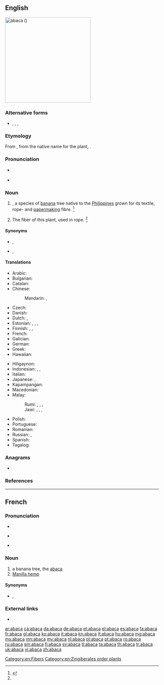 {{also|abacá|abacà|abacă}}
==English==
[[File:Musa textilis - Manila Hemp - desc-flower.jpg|280px|thumb|'''abaca''' ({{taxlink|Musa textilis|species|noshow=1}})]]
{{wikipedia|Musa textilis}}
{{wikispecies|Musa textilis}}
{{wikisource1911Enc|Abaca}}

===Alternative forms===
* {{l|en|abacá}}, {{l|en|abaka}}, {{l|en|abaká}}, {{l|en|abáca}}

===Etymology===
From {{der|en|es|abacá}}, from the native {{etyl|tl|en}} name for the plant, {{m|tl|abaka|abaká}}.

===Pronunciation===
* {{a|RP}} {{IPA|/ˌæb.əˈkɑ/|lang=en}}
* {{a|GenAm}} {{IPA|/ˌæb.əˈkɑ/|lang=en}}

===Noun===
{{en-noun|~}}

# {{taxlink|Musa textilis|species|noshow=1|ver=161026}}, a species of [[banana]] tree native to the [[Philippines]] grown for its textile, rope- and [[papermaking]] fibre. {{defdate|First attested in the mid 18<sup>th</sup> century.}}<ref name=SOED>{{R:SOED5|page=2}}</ref>
# {{lb|en|uncountable}} The fiber of this plant, used in rope. {{defdate|First attested in the mid 18<sup>th</sup> century.}}<ref name=SOED/>

====Synonyms====
* {{sense|plant}} {{l|en|Manila Hemp}}, {{l|en|Manilla hemp}}
* {{sense|fibre}} {{l|en|Manila hemp}}, {{l|en|Manilla hemp}}

====Translations====
{{trans-top|plant}}
* Arabic: {{t|ar|قَنَب مَانِيلَا|m|tr=qanab manilā}}
* Bulgarian: {{t|bg|абака|f}}
* Catalan: {{t+|ca|abacà|m}}
* Chinese:
*: Mandarin: {{t+|cmn|蕉麻|tr=jiāomá|sc=Hani}}, {{t+|cmn|马尼拉麻|tr=mǎnílā má}}
* Czech: {{t+|cs|manilské konopí|n}}
* Danish: {{t+|da|abaca}}
* Dutch: {{t+|nl|manillahennep|m}}, {{t+|nl|abaca|m}}
* Estonian: {{t+|et|kanepbanaan}}, {{t|et|manillakanep}}, {{t|et|kiubanaan}}, {{t|et|kiudbanaan}}
* Finnish: {{t+|fi|manila}}, {{t+|fi|abaca}}, {{t+|fi|manilahamppu}}
* French: {{t+|fr|abaca|m}}
* Galician: {{t+|gl|abacá}}
* German: {{t+|de|Abaka|m}}
* Greek: {{t|el|αβάκα|f|sc=Grek}}
* Hawaiian: {{t|haw|ʻapaka}}
{{trans-mid}}
* Hiligaynon: {{t|hil|abaka|alt=abaká}}
* Indonesian: {{t|id|pisang serat}}, {{t+|id|pisang manila}}, {{t+|id|abaka}}
* Italian: {{t+|it|abaca|f}}
* Japanese: {{t|ja|マニラ麻|tr=[[マニラアサ]], maniraasa|sc=Jpan}}, {{t|ja|マニラ糸芭蕉|tr=[[マニライトバショウ]], maniraitobashō|sc=Jpan}}
* Kapampangan: {{t|pam|abaka}}
* Macedonian: {{t|mk|абака|f|tr=ábaka}}
* Malay:
*: Rumi: {{t|ms|pisang benang}}, {{t|ms|pisang manila}}, {{t|ms|pisang tali}}, {{t+|ms|abaka}}
*: Jawi: {{t|ms|ڤيسڠ بنڠ|sc=Arab}}, {{t|ms|ڤيسڠ مانيلا|sc=Arab}}, {{t|ms|ڤيسڠ تالي|sc=Arab}}, {{t|ms|اباک|sc=Arab}}
* Polish: {{t|pl|banan manilski|m-an}}
* Portuguese: {{t+|pt|abacá|m}}
* Romanian: {{t+|ro|abaca|f}}
* Russian: {{t|ru|тексти́льный бана́н|m}}, {{t+|ru|абака́|f}}
* Spanish: {{t+|es|abacá|m}}
* Tagalog: {{t+|tl|abaka}}
{{trans-bottom}}

{{trans-see|fiber/fibre|Manila hemp}}

===Anagrams===
* {{l|en|Caaba}}

===References===
<references/>

----

==French==

===Pronunciation===
* {{IPA|/a.ba.ka/|lang=fr}}
* {{a|QC}} {{IPA|/a.bɑ.kɑ/|lang=fr}}
* {{audio|Fr-abaca.ogg|Audio|lang=fr}}

===Noun===
{{fr-noun|m}}

# a banana tree, the [[#English|abaca]]
# [[Manilla hemp]]

====Synonyms====
* {{sense|Manilla hemp}} {{l|fr|chanvre de Manille}}, {{l|fr|tagal}}

===External links===
* {{R:TLFi}}

[[Category:en:Fibers]]
[[Category:en:Zingiberales order plants]]

[[ar:abaca]]
[[ca:abaca]]
[[da:abaca]]
[[de:abaca]]
[[et:abaca]]
[[el:abaca]]
[[es:abaca]]
[[fa:abaca]]
[[fr:abaca]]
[[gl:abaca]]
[[ko:abaca]]
[[it:abaca]]
[[kn:abaca]]
[[lt:abaca]]
[[hu:abaca]]
[[mg:abaca]]
[[ms:abaca]]
[[mn:abaca]]
[[my:abaca]]
[[nl:abaca]]
[[pl:abaca]]
[[pt:abaca]]
[[ro:abaca]]
[[ru:abaca]]
[[sm:abaca]]
[[fi:abaca]]
[[sv:abaca]]
[[tl:abaca]]
[[ta:abaca]]
[[th:abaca]]
[[tr:abaca]]
[[uk:abaca]]
[[vi:abaca]]
[[zh:abaca]]